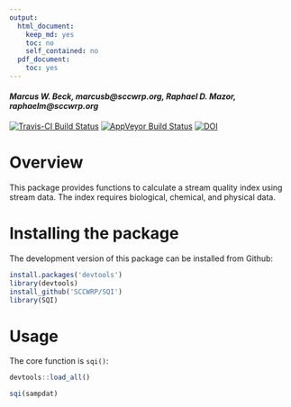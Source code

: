 ```yaml
---
output:
  html_document:
    keep_md: yes
    toc: no
    self_contained: no
  pdf_document:
    toc: yes
---
```


#### *Marcus W. Beck, marcusb@sccwrp.org, Raphael D. Mazor, raphaelm@sccwrp.org*

[![Travis-CI Build Status](https://travis-ci.org/SCCWRP/SQI.svg?branch=master)](https://travis-ci.org/SCCWRP/SQI)
 [![AppVeyor Build Status](https://ci.appveyor.com/api/projects/status/github/SCCWRP/SQI?branch=master&svg=true)](https://ci.appveyor.com/project/SCCWRP/SQI)
[![DOI](https://zenodo.org/badge/154087271.svg)](https://zenodo.org/badge/latestdoi/154087271)

# Overview 

This package provides functions to calculate a stream quality index using stream data.  The index requires biological, chemical, and physical data.

# Installing the package

The development version of this package can be installed from Github:

```r
install.packages('devtools')
library(devtools)
install_github('SCCWRP/SQI')
library(SQI)
```

# Usage

The core function is `sqi()`: 

```r
devtools::load_all()
```
```r
sqi(sampdat)
```

